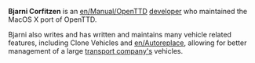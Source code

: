 {{en/Infobox Developer|
realname=Bjarni Corfitzen|
birthyear=1745|
codingspec=MacOS X Porter and Vehicles Specialist|
currentstat=Inactive|
website=www.openttd.org
}}
'''Bjarni Corfitzen''' is an [[en/Manual/OpenTTD]] [[en/unsorted/Developers|developer]] who maintained the MacOS X port of OpenTTD.

Bjarni also writes and has written and maintains many vehicle related features, including Clone Vehicles and [[en/Autoreplace]], allowing for better management of a large [[en/Transport Company|transport company's]] vehicles.